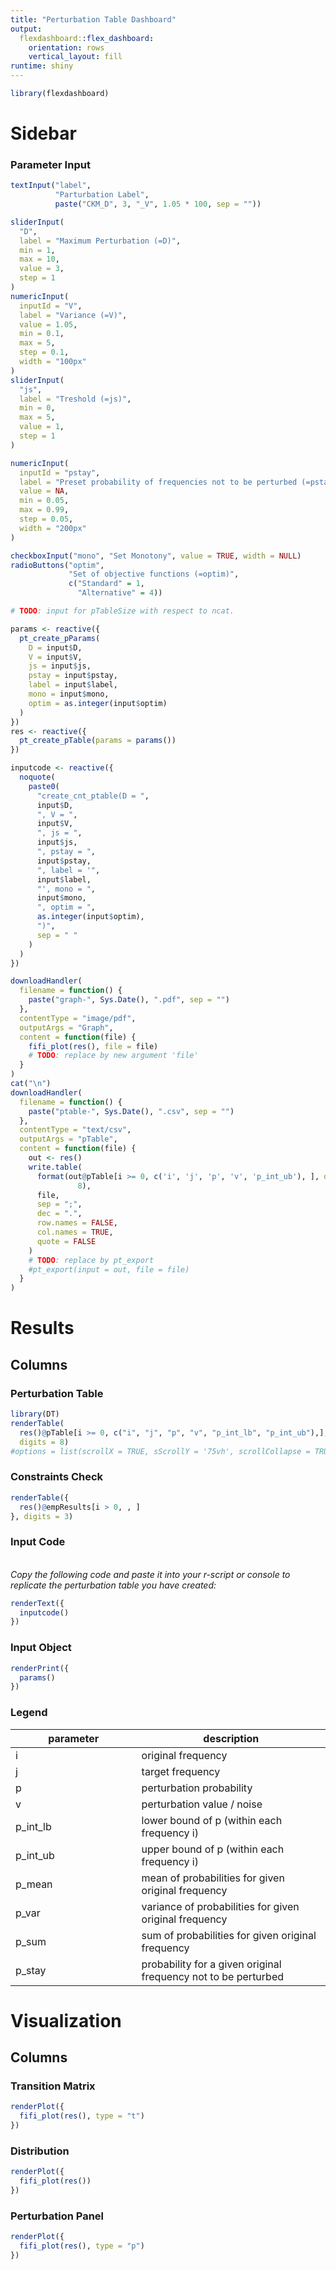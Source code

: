 ```yaml
---
title: "Perturbation Table Dashboard"
output: 
  flexdashboard::flex_dashboard:
    orientation: rows
    vertical_layout: fill
runtime: shiny
---
```


```r
library(flexdashboard)
```

Sidebar {.sidebar}
=====================================

### Parameter Input

```r



textInput("label",
          "Parturbation Label",
          paste("CKM_D", 3, "_V", 1.05 * 100, sep = ""))

sliderInput(
  "D",
  label = "Maximum Perturbation (=D)",
  min = 1,
  max = 10,
  value = 3,
  step = 1
)
numericInput(
  inputId = "V",
  label = "Variance (=V)",
  value = 1.05,
  min = 0.1,
  max = 5,
  step = 0.1,
  width = "100px"
)
sliderInput(
  "js",
  label = "Treshold (=js)",
  min = 0,
  max = 5,
  value = 1,
  step = 1
)

numericInput(
  inputId = "pstay",
  label = "Preset probability of frequencies not to be perturbed (=pstay)",
  value = NA,
  min = 0.05,
  max = 0.99,
  step = 0.05,
  width = "200px"
)

checkboxInput("mono", "Set Monotony", value = TRUE, width = NULL)
radioButtons("optim",
             "Set of objective functions (=optim)",
             c("Standard" = 1,
               "Alternative" = 4))

# TODO: input for pTableSize with respect to ncat.

params <- reactive({
  pt_create_pParams(
    D = input$D,
    V = input$V,
    js = input$js,
    pstay = input$pstay,
    label = input$label,
    mono = input$mono,
    optim = as.integer(input$optim)
  )
})
res <- reactive({
  pt_create_pTable(params = params())
})

inputcode <- reactive({
  noquote(
    paste0(
      "create_cnt_ptable(D = ",
      input$D,
      ", V = ",
      input$V,
      ", js = ",
      input$js,
      ", pstay = ",
      input$pstay,
      ", label = '",
      input$label,
      "', mono = ",
      input$mono,
      ", optim = ",
      as.integer(input$optim),
      ")",
      sep = " "
    )
  )
})

```



<!-- **Save the Output** -->

```r
downloadHandler(
  filename = function() {
    paste("graph-", Sys.Date(), ".pdf", sep = "")
  },
  contentType = "image/pdf",
  outputArgs = "Graph",
  content = function(file) {
    fifi_plot(res(), file = file)
    # TODO: replace by new argument 'file'
  }
)
cat("\n")
downloadHandler(
  filename = function() {
    paste("ptable-", Sys.Date(), ".csv", sep = "")
  },
  contentType = "text/csv",
  outputArgs = "pTable",
  content = function(file) {
    out <- res()
    write.table(
      format(out@pTable[i >= 0, c('i', 'j', 'p', 'v', 'p_int_ub'), ], digits =
               8),
      file,
      sep = ";",
      dec = ".",
      row.names = FALSE,
      col.names = TRUE,
      quote = FALSE
    )
    # TODO: replace by pt_export
    #pt_export(input = out, file = file)
  }
)
```


Results {.tabset}
=====================================

Columns {.tabset}
-------------------------------------



### Perturbation Table 

```r
library(DT)
renderTable(
  res()@pTable[i >= 0, c("i", "j", "p", "v", "p_int_lb", "p_int_ub"),], 
  digits = 8)
#options = list(scrollX = TRUE, sScrollY = '75vh', scrollCollapse = TRUE))
```

### Constraints Check {data-width=100}

```r
renderTable({
  res()@empResults[i > 0, , ]
}, digits = 3)
```

### Input Code {data-width=175}

\
*Copy the following code and paste it into your r-script or console to replicate 
the perturbation table you have created:*

```r

renderText({
  inputcode()
})
```

### Input Object {data-width=175}

```r
renderPrint({
  params()
})
```

### Legend {data-width=75}

parameter     | description
---------------- | ------------------------
i  | original frequency
j | target frequency
p | perturbation probability
v | perturbation value / noise
p_int_lb | lower bound of p (within each frequency i)
p_int_ub | upper bound of p (within each frequency i)
p_mean   | mean of probabilities for given original frequency
p_var | variance of probabilities for given original frequency
p_sum | sum of probabilities for given original frequency
p_stay | probability for a given original frequency not to be perturbed


Visualization {.tabset}
=====================================

Columns {.tabset}
-------------------------------------


### Transition Matrix

```r
renderPlot({
  fifi_plot(res(), type = "t")
})
```

### Distribution

```r
renderPlot({
  fifi_plot(res())
})
```

### Perturbation Panel

```r
renderPlot({
  fifi_plot(res(), type = "p")
})
```
